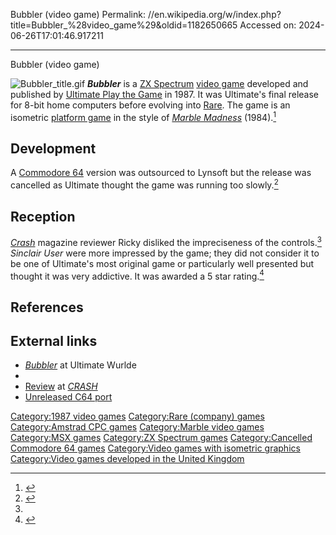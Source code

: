 Bubbler (video game)
Permalink: //en.wikipedia.org/w/index.php?title=Bubbler_%28video_game%29&oldid=1182650665
Accessed on: 2024-06-26T17:01:46.917211



------
Bubbler (video game)
{{more citations needed|date=October 2018}}
{{Short description|1987 video game}}
{{Use British English|date=August 2022}}
{{Use dmy dates|date=August 2022}}
{{Infobox video game
|title  = Bubbler
|image = Bubbler video game cover.png
|developer = [[Ultimate Play the Game]]
|publisher = [[Ultimate Play the Game]]
|designer =
|engine = 
|released = 1987
|genre = [[Action game|Action]]
|modes = [[Single player]], [[Multiplayer video game|multiplayer]]
|platforms = [[ZX Spectrum]], [[Amstrad CPC]], [[MSX]]
|caption = 
|alt = 
}}

[[Image:Bubbler title.gif|thumb]]
'''''Bubbler''''' is a [[ZX Spectrum]] [[video game]] developed and published by [[Ultimate Play the Game]] in 1987. It was Ultimate's final release for 8-bit home computers before evolving into [[Rare (company)|Rare]]. The game is an isometric [[platform game]] in the style of ''[[Marble Madness]]'' (1984).<ref name="auto">{{Cite web|url=http://www.crashonline.org.uk/41/bubbler.htm|title=CRASH 41 - Bubbler|last=Stone|first=Paul Sumner/Glancey(?), Richard Eddy, Ben|website=crashonline.org.uk|access-date=2017-12-25}}</ref>

==Development==
A [[Commodore 64]] version was outsourced to Lynsoft but the release was cancelled as Ultimate thought the game was running too slowly.<ref>{{Cite web|url=https://www.gamesthatwerent.com/gtw64/the-bubbler/|title=The Bubbler (C64) - 1987 Ultimate Play The Game - GTW64|date=7 June 1987|website=Games That Weren't|accessdate=7 June 2023}}</ref>

== Reception ==
''[[Crash (magazine)|Crash]]'' magazine reviewer Ricky disliked the impreciseness of the controls.<ref name="auto"/> ''Sinclair User'' were more impressed by the game; they did not consider it to be one of Ultimate's most original game or particularly well presented but thought it was very addictive. It was awarded a 5 star rating.<ref>{{cite web |title=Sinclair User |url=https://wholeapk.com/ |website=worldofspectrum.org |access-date=3 September 2023 |archive-date=3 September 2023 |archive-url=https://web.archive.org/web/20230903100831/https://wholeapk.com/ |url-status=dead }}</ref>

==References==
{{Reflist}}

== External links ==
* [https://web.archive.org/web/20041220232714/http://ultimate-wurlde.com/games/bubblerintro.shtml ''Bubbler''] at Ultimate Wurlde
*{{WoS game|id=0009318|name=Bubbler}}
* [http://www.crashonline.org.uk/41/bubbler.htm Review] at ''[[CRASH (magazine)|CRASH]]''
* [https://web.archive.org/web/20100305113720/http://gtw64.retro-net.de/Pages/t/Review_Thebubbler.php Unreleased C64 port]

{{Ultimate Play the Game}}
{{DEFAULTSORT:Bubbler}}
[[Category:1987 video games]]
[[Category:Rare (company) games]]
[[Category:Amstrad CPC games]]
[[Category:Marble video games]]
[[Category:MSX games]]
[[Category:ZX Spectrum games]]
[[Category:Cancelled Commodore 64 games]]
[[Category:Video games with isometric graphics]]
[[Category:Video games developed in the United Kingdom]]


{{Action-videogame-stub}}
{{Rareware-stub}}